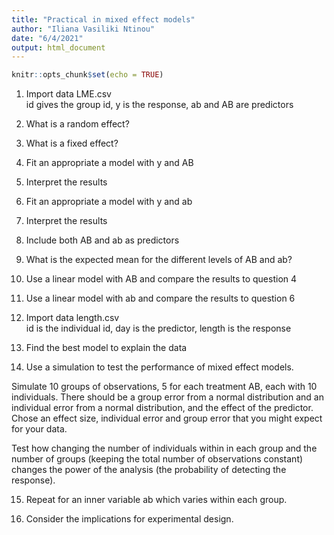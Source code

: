 ```yaml
---
title: "Practical in mixed effect models"
author: "Iliana Vasiliki Ntinou"
date: "6/4/2021"
output: html_document
---
```


```r
knitr::opts_chunk$set(echo = TRUE)
```


1) Import data LME.csv   
id gives the group id, y is the response, ab and AB are predictors

2) What is a random effect?

3) What is a fixed effect?

4) Fit an appropriate a model with y and AB

5) Interpret the results

6) Fit an appropriate a model with y and ab

7) Interpret the results

8) Include both AB and ab as predictors 

9) What is the expected mean for the different levels of AB and ab?

10) Use a linear model with AB and compare the results to question 4

11) Use a linear model with ab and compare the results to question 6

12) Import data length.csv   
id is the individual id, day is the predictor, length is the response

13) Find the best model to explain the data

14) Use a simulation to test the performance of mixed effect models.  

Simulate 10 groups of observations, 5 for each treatment AB, each with 10 individuals. There should be a group error from a normal distribution and an individual error from a normal distribution, and the effect of the predictor. Chose an effect size, individual error and group error that you might expect for your data.

Test how changing the number of individuals within in each group and the number of groups (keeping the total number of observations constant) changes the power of the analysis (the probability of detecting the response).

15) Repeat for an inner variable ab which varies within each group.

16) Consider the implications for experimental design.



